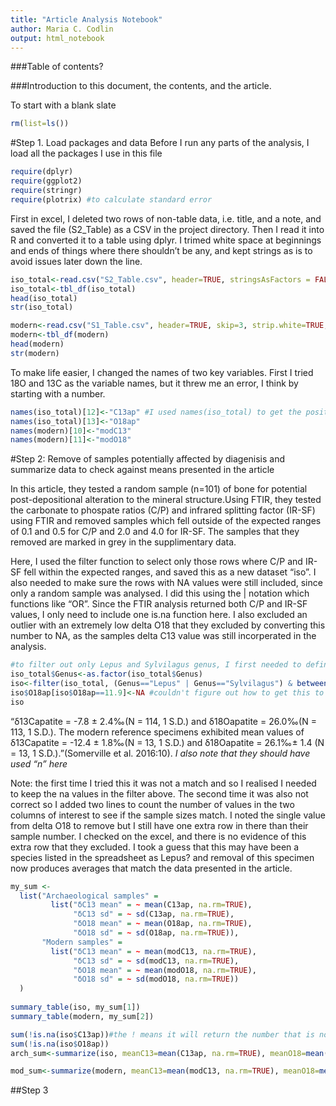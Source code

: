 ```yaml
---
title: "Article Analysis Notebook"
author: Maria C. Codlin
output: html_notebook
---
```

###Table of contents?

###Introduction to this document, the contents, and the article.

To start with a blank slate
```r
rm(list=ls())
```


#Step 1. Load packages and data
Before I run any parts of the analysis, I load all the packages I use in this file
```r
require(dplyr)
require(ggplot2)
require(stringr)
require(plotrix) #to calculate standard error
```
First in excel, I deleted two rows of non-table data, i.e. title, and a note, and saved the file (S2_Table) as a CSV in the project directory. Then I read it into R and converted it to a table using dplyr. I trimed white space at beginnings and ends of things where there shouldn't be any, and kept strings as is to avoid issues later down the line. 
```r
iso_total<-read.csv("S2_Table.csv", header=TRUE, stringsAsFactors = FALSE, strip.white=TRUE)
iso_total<-tbl_df(iso_total)
head(iso_total)
str(iso_total)
```
```r
modern<-read.csv("S1_Table.csv", header=TRUE, skip=3, strip.white=TRUE, stringsAsFactors = FALSE) #here I used skip=3 to skip the first 3 rows before the data started
modern<-tbl_df(modern)
head(modern)
str(modern)
```

To make life easier, I changed the names of two key variables. First I tried 18O and 13C as the variable names, but it threw me an error, I think by starting with a number. 
```r
names(iso_total)[12]<-"C13ap" #I used names(iso_total) to get the position of these for renaming
names(iso_total)[13]<-"O18ap"
names(modern)[10]<-"modC13"
names(modern)[11]<-"modO18"
```


#Step 2: Remove of samples potentially affected by diagenisis and summarize data to check against means presented in the article 

In this article, they tested a random sample (n=101) of bone for potential post-depositional alteration to the mineral structure.Using FTIR, they tested the carbonate to phospate ratios (C/P) and infrared splitting factor (IR-SF) using FTIR and removed samples which fell outside of the expected ranges of 0.1 and 0.5 for C/P and 2.0 and 4.0 for IR-SF. The samples that they removed are marked in grey in the supplimentary data. 

Here, I used the filter function to select only those rows where C/P and IR-SF fell within the expected ranges, and saved this as a new dataset "iso". I also needed to make sure the rows with NA values were still included, since only a random sample was analysed. I did this using the | notation which functions like "OR". Since the FTIR analysis returned both C/P and IR-SF values, I only need to include one is.na function here. I also excluded an outlier with an extremely low delta O18 that they excluded by converting this number to NA, as the samples delta C13 value was still incorperated in the analysis.
```r
#to filter out only Lepus and Sylvilagus genus, I first needed to define the column as a factor
iso_total$Genus<-as.factor(iso_total$Genus)
iso<-filter(iso_total, (Genus=="Lepus" | Genus=="Sylvilagus") & between (C.P, 0.1, 0.5)&between (IR.SF, 2.0, 4.0) | (is.na(IR.SF))) #brackets around the Genus filter were important here, otherwise the | worked on everything that came after
iso$O18ap[iso$O18ap==11.9]<-NA #couldn't figure out how to get this to work with dplyr or chaining
iso            
```

"δ13Capatite = -7.8 ± 2.4‰(N = 114, 1 S.D.) and δ18Oapatite = 26.0‰(N = 113, 1 S.D.). The modern reference specimens exhibited
mean values of δ13Capatite = -12.4 ± 1.8‰(N = 13, 1 S.D.) and δ18Oapatite = 26.1‰± 1.4 (N = 13, 1 S.D.)."(Somerville et al. 2016:10). *I also note that they should have used "n" here*

Note: the first time I tried this it was not a match and so I realised I needed to keep the na values in the filter above. The second time it was also not correct so I added two lines to count the number of values in the two columns of interest to see if the sample sizes match. I noted the single value from delta O18 to remove but I still have one extra row in there than their sample number. I checked on the excel, and there is no evidence of this extra row that they excluded. I took a guess that this may have been a species listed in the spreadsheet as Lepus? and removal of this specimen now produces averages that match the data presented in the article. 

```r
my_sum <- 
  list("Archaeological samples" = 
         list("δC13 mean" = ~ mean(C13ap, na.rm=TRUE),
              "δC13 sd" = ~ sd(C13ap, na.rm=TRUE),
              "δO18 mean" = ~ mean(O18ap, na.rm=TRUE),
              "δO18 sd" = ~ sd(O18ap, na.rm=TRUE)),
       "Modern samples" = 
         list("δC13 mean" = ~ mean(modC13, na.rm=TRUE),
              "δC13 sd" = ~ sd(modC13, na.rm=TRUE),
              "δO18 mean" = ~ mean(modO18, na.rm=TRUE),
              "δO18 sd" = ~ sd(modO18, na.rm=TRUE))
  )
              
summary_table(iso, my_sum[1])
summary_table(modern, my_sum[2])
```

```r
sum(!is.na(iso$C13ap))#the ! means it will return the number that is not NA
sum(!is.na(iso$O18ap))
arch_sum<-summarize(iso, meanC13=mean(C13ap, na.rm=TRUE), meanO18=mean(O18ap, na.rm=TRUE), sdC13=sd(C13ap, na.rm=TRUE), sdO18=sd(O18ap, na.rm=TRUE))%>%print()

mod_sum<-summarize(modern, meanC13=mean(modC13, na.rm=TRUE), meanO18=mean(modO18, na.rm=TRUE), seC13=std.error(modC13, na.rm=TRUE), sdO18=sd(modO18, na.rm=TRUE))%>%print()

```



##Step 3
